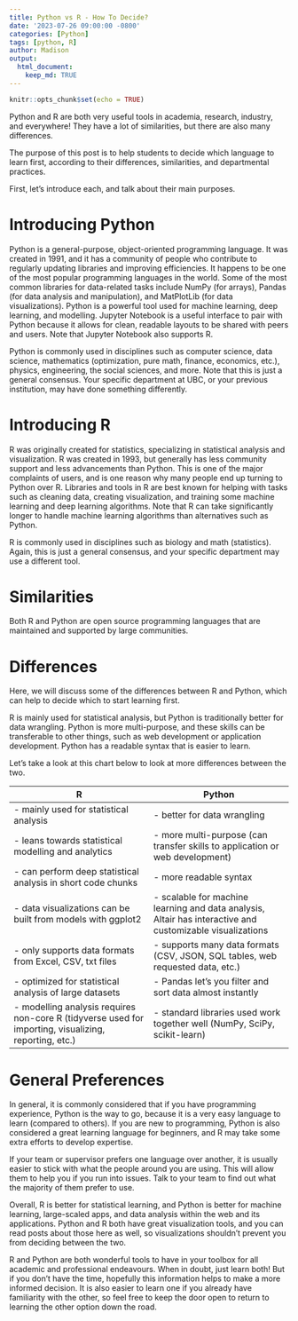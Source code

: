 ```yaml
---
title: Python vs R - How To Decide?
date: '2023-07-26 09:00:00 -0800'
categories: [Python]
tags: [python, R]
author: Madison
output: 
  html_document:
    keep_md: TRUE
---
```

```r
knitr::opts_chunk$set(echo = TRUE)
```

Python and R are both very useful tools in academia, research, industry, and everywhere! They have a lot of similarities, but there are also many differences.

The purpose of this post is to help students to decide which language to learn first, according to their differences, similarities, and departmental practices.

First, let's introduce each, and talk about their main purposes.

# Introducing Python

Python is a general-purpose, object-oriented programming language. It was created in 1991, and it has a community of people who contribute to regularly updating libraries and improving efficiencies. It happens to be one of the most popular programming languages in the world. Some of the most common libraries for data-related tasks include NumPy (for arrays), Pandas (for data analysis and manipulation), and MatPlotLib (for data visualizations). Python is a powerful tool used for machine learning, deep learning, and modelling. Jupyter Notebook is a useful interface to pair with Python because it allows for clean, readable layouts to be shared with peers and users. Note that Jupyter Notebook also supports R. 

Python is commonly used in disciplines such as computer science, data science, mathematics (optimization, pure math, finance, economics, etc.), physics, engineering, the social sciences, and more. Note that this is just a general consensus. Your specific department at UBC, or your previous institution, may have done something differently.

# Introducing R

R was originally created for statistics, specializing in statistical analysis and visualization. R was created in 1993, but generally has less community support and less advancements than Python. This is one of the major complaints of users, and is one reason why many people end up turning to Python over R. Libraries and tools in R are best known for helping with tasks such as cleaning data, creating visualization, and training some machine learning and deep learning algorithms. Note that R can take significantly longer to handle machine learning algorithms than alternatives such as Python.

R is commonly used in disciplines such as biology and math (statistics). Again, this is just a general consensus, and your specific department may use a different tool.

# Similarities

Both R and Python are open source programming languages that are maintained and supported by large communities. 

# Differences

Here, we will discuss some of the differences between R and Python, which can help to decide which to start learning first. 

R is mainly used for statistical analysis, but Python is traditionally better for data wrangling. Python is more multi-purpose, and these skills can be transferable to other things, such as web development or application development. Python has a readable syntax that is easier to learn. 

Let's take a look at this chart below to look at more differences between the two.


**R** | **Python**
--- | ---
- mainly used for statistical analysis | - better for data wrangling
- leans towards statistical modelling and analytics | - more multi-purpose (can transfer skills to application or web development)
- can perform deep statistical analysis in short code chunks | - more readable syntax
- data visualizations can be built from models with ggplot2 | - scalable for machine learning and data analysis, Altair has interactive and customizable visualizations
- only supports data formats from Excel, CSV, txt files | - supports many data formats (CSV, JSON, SQL tables, web requested data, etc.)
- optimized for statistical analysis of large datasets | - Pandas let's you filter and sort data almost instantly
- modelling analysis requires non-core R (tidyverse used for importing, visualizing, reporting, etc.) | - standard libraries used work together well (NumPy, SciPy, scikit-learn) 


# General Preferences

In general, it is commonly considered that if you have programming experience, Python is the way to go, because it is a very easy language to learn (compared to others). If you are new to programming, Python is also considered a great learning language for beginners, and R may take some extra efforts to develop expertise.

If your team or supervisor prefers one language over another, it is usually easier to stick with what the people around you are using. This will allow them to help you if you run into issues. Talk to your team to find out what the majority of them prefer to use.

Overall, R is better for statistical learning, and Python is better for machine learning, large-scaled apps, and data analysis within the web and its applications. Python and R both have great visualization tools, and you can read posts about those here as well, so visualizations shouldn't prevent you from deciding between the two. 

R and Python are both wonderful tools to have in your toolbox for all academic and professional endeavours. When in doubt, just learn both! But if you don't have the time, hopefully this information helps to make a more informed decision. It is also easier to learn one if you already have familiarity with the other, so feel free to keep the door open to return to learning the other option down the road.



